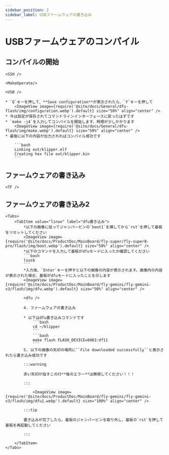 ```yaml
---
sidebar_position: 2
sidebar_label: USBファームウェアの書き込み
---
```




# USBファームウェアのコンパイル

## コンパイルの開始

    <SSH />

    <MakeOperate/>

    <USB />

    * `Q`キーを押して、**Save configuration**が表示されたら、`Y`キーを押して
        <ImageView image={require('@site/docs/General/dfu-flash/img/configuration.webp').default} size="50%" align="center" />
    * 今は設定が保存されてコマンドラインインターフェースに戻ったはずです
    * `make -j4`を入力してコンパイルを開始します、時間が少しかかります
        <ImageView image={require('@site/docs/General/dfu-flash/img/make.webp').default} size="50%" align="center" />
    * 最後に以下の内容が出力されればコンパイル成功です

        ```bash
        Linking out/klipper.elf
        Creating hex file out/klipper.bin
        ```


## ファームウェアの書き込み
    
    <TF />

## ファームウェアの書き込み2
    <Tabs>
        <TabItem value="linux" label="dfu書き込み">
            *以下の画像に従ってジャンパーピンの`boot1`を挿してから`rst`を押して基板をリセットしてください
            <ImageView image={require('@site/docs/ProductDoc/MainBoard/fly-super/fly-super8-pro/flash/img/boot.webp').default} size="50%" align="center" />
            *以下のコマンドを入力して基板がdfuモードに入ったか確認してください
            ```bash
            lsusb
            ```
            *入力後、`Enter`キーを押すと以下の画像の内容が表示されます。画像内の内容が表示された場合、基板がdfuモードに入ったことを示します
            <ImageView image={require('@site/docs/ProductDoc/MainBoard/fly-gemini/fly-gemini-v3/flash/img/dfu.webp').default} size="50%" align="center" />
           
            <dfu />

            4. ファームウェアの書き込み

            * 以下はdfu書き込みコマンドです
                ```bash
                cd ~/klipper
                ```
                ```bash
                make flash FLASH_DEVICE=0483:df11
                ```
            5. 以下の画像の矢印の場所に``File downloaded successfully``と表示されたら書き込み成功です

            :::warning

            赤い矢印が指すこの行**後のエラー**は無視してください！！！

            :::

                <ImageView image={require('@site/docs/ProductDoc/MainBoard/fly-gemini/fly-gemini-v3/flash/img/dfu1.webp').default} size="100%" align="center" />

            :::tip

            書き込みが完了したら、基板のジャンパーピンを取り外し、基板の`rst`を押して基板を再起動してください

            :::

        </TabItem>
    </Tabs>
